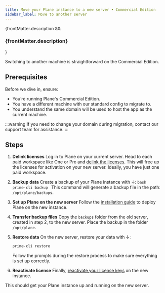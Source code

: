 ```yaml
---
title: Move your Plane instance to a new server • Commercial Edition
sidebar_label: Move to another server
---
```


{frontMatter.description && <h3 class="description">{frontMatter.description}</h3>}

Switching to another machine is straightforward on the Commercial Edition.

## Prerequisites

Before we dive in, ensure:

- You’re running Plane's Commercial Edition.
- You have a different machine with our standard config to migrate to.
- You understand the same domain will be used to host the app as the current machine.

:::warning
If you need to change your domain during migration, contact our support team for assistance.
:::

## Steps

1. **Delink licenses**
   Log in to Plane on your current server. Head to each paid workspace like One or Pro and [delink the licenses](https://docs.plane.so/workspaces-and-users/upgrade-plan#delink-license-key). This will free up the licenses for activation on your new server. Ideally, you have just one paid workspace.

2. **Backup data**
   Create a backup of your Plane instance with ↓:
   `bash
prime-cli backup
`
   This command will generate a backup file in the path: `/opt/plane/backups`.

3. **Set up Plane on the new server**
   Follow the [installation guide](/self-hosting/methods/docker-compose#install-plane) to deploy Plane on the new instance.

4. **Transfer backup files**
   Copy the `backups` folder from the old server, created in step 2, to the new server. Place the backup in the folder `/opt/plane`.

5. **Restore data**
   On the new server, restore your data with ↓:

   ```bash
   prime-cli restore
   ```

   Follow the prompts during the restore process to make sure everything is set up correctly.

6. **Reactivate license**
   Finally, [reactivate your license keys](https://docs.plane.so/workspaces-and-users/upgrade-plan#self-hosted-only) on the new instance.

This should get your Plane instance up and running on the new server.
